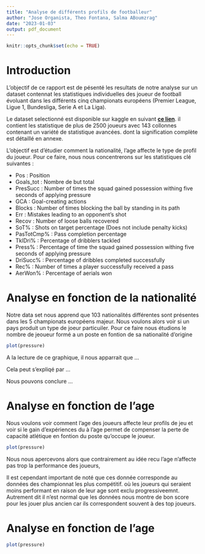 ```yaml
---
title: "Analyse de différents profils de footballeur"
author: "Jose Organista, Theo Fontana, Salma ABoumzrag"
date: "2023-01-03"
output: pdf_document
---
```


```r
knitr::opts_chunk$set(echo = TRUE)
```

# Introduction

L'objectif de ce rapport est de pésenté les resultats de notre analyse sur un dataset contennat les statistiques individuelles des joueur de football évoluant dans les différents cinq championats européens (Premier League, Ligue 1, Bundesliga, Serie A et La Liga). 

Le dataset selectionné est disponible sur kaggle en suivant [**ce lien**](https://www.kaggle.com/datasets/vivovinco/20212022-football-player-stats).
il contient les statistique de plus de 2500 joueurs avec 143 collonnes contenant un variété de statistique avancées. 
dont la signification complète est détaillé en annexe.

L'objectif est d'étudier comment la nationalité, l'age affecte le type de profil du joueur. Pour ce faire, nous nous concentrerons sur les statistiques clé suivantes :

* Pos : Position
* Goals_tot : Nombre de but total
* PresSucc : Number of times the squad gained possession withing five seconds of applying pressure
* GCA : Goal-creating actions
* Blocks : Number of times blocking the ball by standing in its path
* Err : Mistakes leading to an opponent's shot
* Recov : Number of loose balls recovered
* SoT% : Shots on target percentage (Does not include penalty kicks)
* PasTotCmp% : Pass completion percentage
* TklDri% : Percentage of dribblers tackled
* Press% : Percentage of time the squad gained possession withing five seconds of applying pressure
* DriSucc% : Percentage of dribbles completed successfully
* Rec% : Number of times a player successfully received a pass
* AerWon% : Percentage of aerials won

# Analyse en fonction de la nationalité

Notre data set nous apprend que 103 nationalités différentes sont présentes dans les
5 championats européens majeur. Nous voulons alors voir si un pays produit un type de joeur 
particuiler. Pour ce faire nous étudions le nombre de jeoueur formé a un poste en fontion 
de sa nationalité d'origine


```r
plot(pressure)
```

A la lecture de ce graphique, il nous apparrait que ... 

Cela peut s'expliqé par ...

Nous pouvons conclure ...

# Analyse en fonction de l'age

Nous voulons voir comment l'age des joueurs affecte leur profils de jeu et voir si le gain d'expériences du à l'age 
permet de compenser la perte de capacité atlétique en fontion du poste qu'occupe le joueur.

```r
plot(pressure)
```

Nous nous apercevons alors que contrairement au idée recu l'age n'affecte pas trop la performance des joueurs,

Il est cependant important de noté que ces donnée corresponde au données des championnat les plus compétitif.
où les joueurs qui seraient moins performant en raison de leur age sont exclu progressiveemnt.
Autrement dit il n'est normal que les données nous montre de bon score pour les jouer plus ancien car ils correspondent
souvent à des top joueurs.

# Analyse en fonction de l'age

```r
plot(pressure)
```

